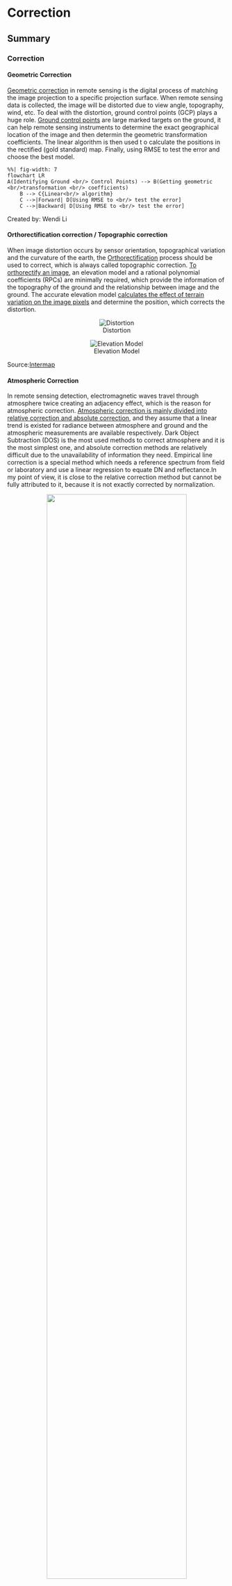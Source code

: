 # Correction

## Summary

### Correction

#### Geometric Correction
[Geometric correction](http://www.flexiblepicturesystems.com/technology.html) in remote sensing is the digital process of matching the image projection to a specific projection surface. When remote sensing data is collected, the image will be distorted due to view angle, topography, wind, etc. To deal with the distortion, ground control points (GCP) plays a huge role. [Ground control points](https://medium.com/aerial-acuity/what-are-ground-control-points-gcps-and-how-do-i-use-them-4f4c3771fd0b) are large marked targets on the ground, it can help remote sensing instruments to determine the exact geographical location of the image and then determin the geometric transformation coefficients. The linear algorithm is then used t o calculate the positions in the rectified (gold standard) map. Finally, using RMSE to test the error and choose the best model.

```mermaid
%%| fig-width: 7
flowchart LR
A(Identifying Ground <br/> Control Points) --> B(Getting geometric <br/>transformation <br/> coefficients)
    B --> C{Linear<br/> algorithm}
    C -->|Forward| D[Using RMSE to <br/> test the error]
    C -->|Backward| D[Using RMSE to <br/> test the error]

```

Created by: Wendi Li

#### Orthorectification correction / Topographic correction

When image distortion occurs by sensor orientation, topographical variation and the curvature of the earth, the [Orthorectification](https://www.intermap.com/blog/orthorectification-in-a-nutshell) process should be used to correct, which is always called topographic correction. [To orthorectify an image](https://apollomapping.com/blog/g-faq-orthorectification-part/), an elevation model and a rational polynomial coefficients (RPCs) are minimally required, which provide the information of the topography of the ground and the relationship between image and the ground. The accurate elevation model [calculates the effect of terrain variation on the image pixels](https://www.intermap.com/blog/orthorectification-in-a-nutshell) and determine the position, which corrects the distortion.

<center>

::: {layout-ncol="2"}
![Distortion](distortion.png)

![Elevation Model](elevation.png)
:::

</center>

Source:[Intermap](https://www.intermap.com/blog/orthorectification-in-a-nutshell)

#### Atmospheric Correction

In remote sensing detection, electromagnetic waves travel through atmosphere twice creating an adjacency effect, which is the reason for atmospheric correction. [Atmospheric correction is mainly divided into relative correction and absolute correction](https://www.linkedin.com/pulse/atmospheric-correction-dinesh-shrestha/), and they assume that a linear trend is existed for radiance between atmosphere and ground and the atmospheric measurements are available respectively. Dark Object Subtraction (DOS) is the most used methods to correct atmosphere and it is the most simplest one, and absolute correction methods are relatively difficult due to the unavailability of information they need. Empirical line correction is a special method which needs a reference spectrum from field or laboratory and use a linear regression to equate DN and reflectance.In my point of view, it is close to the relative correction method but cannot be fully attributed to it, because it is not exactly corrected by normalization.

<center>![](Atmospheric_Correction.png){width="80%"}</center>

</br> Created by: Wendi Li

#### Radiometric Calibration

Radiometric Calibration is the ability to convert the uncalibrated and raw digital numbers (DN) for pixel value that recorded by satellite into physical units (W/m2/sr/µm), which aims to produce perfect images with regular coloration and correct exposure.

<center>![Factors that affect radiance](Radiometric_Calibration.png){width="60%"}</center>

Source:[Malvern Panalytical](https://www.materials-talks.com/the-importance-of-calibrating-your-remote-sensing-imagery/)

### Merging and Enhancement


